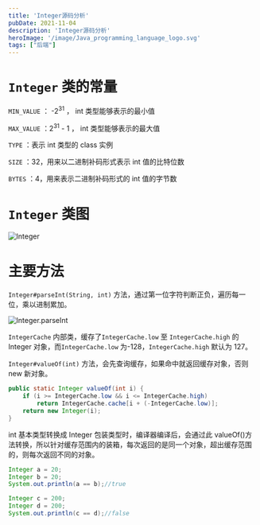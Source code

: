```yaml
---
title: 'Integer源码分析'
pubDate: 2021-11-04
description: 'Integer源码分析'
heroImage: '/image/Java_programming_language_logo.svg'
tags: ["后端"]
---
```


# `Integer` 类的常量

`MIN_VALUE` ： -2<sup>31</sup> ， int 类型能够表示的最小值

`MAX_VALUE` ：2<sup>31</sup> - 1 ， int 类型能够表示的最大值

`TYPE` ：表示 int 类型的 class 实例

`SIZE` ：32，用来以二进制补码形式表示 int 值的比特位数

`BYTES` ：4，用来表示二进制补码形式的 int 值的字节数

# `Integer` 类图

![Integer](/image/20240616205227.png)

# 主要方法

`Integer#parseInt(String, int)` 方法，通过第一位字符判断正负，遍历每一位，乘以进制累加。

![Integer.parseInt](/image/20240616205251.png)

`IntegerCache` 内部类，缓存了`IntegerCache.low` 至 `IntegerCache.high` 的 Integer 对象，而`IntegerCache.low` 为-128，`IntegerCache.high` 默认为 127。

`Integer#valueOf(int)` 方法，会先查询缓存，如果命中就返回缓存对象，否则 new 新对象。

```java
public static Integer valueOf(int i) {
    if (i >= IntegerCache.low && i <= IntegerCache.high)
        return IntegerCache.cache[i + (-IntegerCache.low)];
    return new Integer(i);
}
```

int 基本类型转换成 Integer 包装类型时，编译器编译后，会通过此 valueOf()方法转换，所以针对缓存范围内的装箱，每次返回的是同一个对象，超出缓存范围的，则每次返回不同的对象。

```java
Integer a = 20;
Integer b = 20;
System.out.println(a == b);//true

Integer c = 200;
Integer d = 200;
System.out.println(c == d);//false
```
